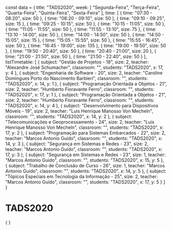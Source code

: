 const data = {
  title: "TADS2020",
  week: [
    "Segunda-Feira",
    "Terça-Feira",
    "Quarta-Feira",
    "Quinta-Feira",
    "Sexta-Feira"
  ],
  time: [
    {
      time: "07:30 - 08:20",
      size: 50
    },
    {
      time: "08:20 - 09:10",
      size: 50
    },
    {
      time: "09:10 - 09:25",
      size: 15
    },
    {
      time: "09:25 - 10:15",
      size: 50
    },
    {
      time: "10:15 - 11:05",
      size: 50
    },
    {
      time: "11:05 - 11:55",
      size: 50
    },
    {
      time: "11:55 - 13:10",
      size: 75
    },
    {
      time: "13:10 - 14:00",
      size: 50
    },
    {
      time: "14:00 - 14:50",
      size: 50
    },
    {
      time: "14:50 - 15:05",
      size: 15
    },
    {
      time: "15:05 - 15:55",
      size: 50
    },
    {
      time: "15:55 - 16:45",
      size: 50
    },
    {
      time: "16:45 - 19:00",
      size: 135
    },
    {
      time: "19:00 - 19:50",
      size: 50
    },
    {
      time: "19:50 - 20:40",
      size: 50
    },
    {
      time: "20:40 - 21:00",
      size: 20
    },
    {
      time: "21:00 - 21:50",
      size: 50
    },
    {
      time: "21:50 - 22:40",
      size: 50
    }
  ],
  listTimetable: [
    {
      subject: "Gestão de Projetos - 18",
      size: 2,
      teacher: "Alexandre José Schumacher",
      classroom: "",
      students: "TADS2020",
      x: 17,
      y: 4
    },
    {
      subject: "Engenharia de Software - 20",
      size: 2,
      teacher: "Caroline Domingues Porto do Nascimento Barbieri",
      classroom: "",
      students: "TADS2020",
      x: 14,
      y: 1
    },
    {
      subject: "Programação Orientada a Objetos - 21",
      size: 2,
      teacher: "Humberto Fioravante Ferro",
      classroom: "",
      students: "TADS2020",
      x: 17,
      y: 1
    },
    {
      subject: "Programação Orientada a Objetos - 21",
      size: 2,
      teacher: "Humberto Fioravante Ferro",
      classroom: "",
      students: "TADS2020",
      x: 14,
      y: 4
    },
    {
      subject: "Desenvolvimento para Dispositivos Móveis - 19",
      size: 2,
      teacher: "Luis Henrique Manosso Von Mecheln",
      classroom: "",
      students: "TADS2020",
      x: 14,
      y: 2
    },
    {
      subject: "Telecomunicações e Geoprocessamento - 24",
      size: 2,
      teacher: "Luis Henrique Manosso Von Mecheln",
      classroom: "",
      students: "TADS2020",
      x: 17,
      y: 2
    },
    {
      subject: "Programação para Sistemas Embarcados - 22",
      size: 2,
      teacher: "Marcos Antonio Guido",
      classroom: "",
      students: "TADS2020",
      x: 14,
      y: 3
    },
    {
      subject: "Segurança em Sistemas e Redes - 23",
      size: 2,
      teacher: "Marcos Antonio Guido",
      classroom: "",
      students: "TADS2020",
      x: 17,
      y: 3
    },
    {
      subject: "Segurança em Sistemas e Redes - 23",
      size: 1,
      teacher: "Marcos Antonio Guido",
      classroom: "",
      students: "TADS2020",
      x: 15,
      y: 5
    },
    {
      subject: "Trabalho de Conclusão de Curso - 26",
      size: 1,
      teacher: "Marcos Antonio Guido",
      classroom: "",
      students: "TADS2020",
      x: 14,
      y: 5
    },
    {
      subject: "Tópicos Especiais em Tecnologia da Informação - 25",
      size: 2,
      teacher: "Marcos Antonio Guido",
      classroom: "",
      students: "TADS2020",
      x: 17,
      y: 5
    }
  ]
}

# TADS2020

<div>
    {
        <Grid
            title={data.title}
            weekDays={data.week}
            time={data.time}
            listClasses={data.listTimetable}
        />
    }
</div>
